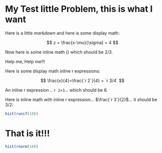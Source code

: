 # My Test little Problem, this is what I want

Here is a little _markdown_ and here is some display math:   

$$
z = \frac{x-\mu}{\sigma} = 4
$$ 

Now here is some inline math \(\frac{2}{3}\) which should be 2/3.

Help me, Help me!!!

Here is some display math inline r expressions:   

$$
\frac{x}{4}=\frac{`r 2`}{4} = `r 3/4` 
$$ 

An inline r expression... `r 2+3`... which should be 6. 

Here is inline math with inline r expression... $\frac{`r 3`}{2}$... it should be 3/2: 

```r
hist(runif(10)) 
```

# That is it!!!

```r
hist(rnorm(10)) 
```
